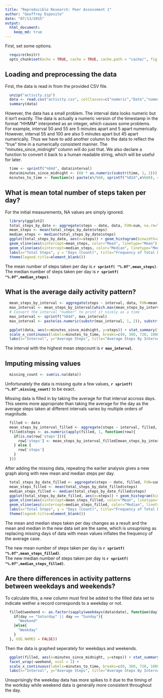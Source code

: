 ```yaml
---
title: "Reproducible Research: Peer Assessment 1"
author: "Geoffrey Esposito"
date: "07/13/2015"
output: 
  html_document:
    keep_md: true
---
```


First, set some options.
```r
  require(knitr)
  opts_chunk$set(echo = TRUE, cache = TRUE, cache.path = "cache/", fig.path = "figure/")
```

## Loading and preprocessing the data
First, the data is read in from the provided CSV file. 
```r
  unzip("activity.zip")
  data <- read.csv("activity.csv", colClasses=c("numeric","Date","numeric"))
  summary(data)
```
However, the data has a small problem. The interval data looks numeric but it isn't exactly. The data is actually a numeric version of the timestamp in the format "HHMM" interpreted as an integer, which causes some problems. For example, interval 50 and 55 are 5 minutes apart and 5 apart numerically. However, interval 55 and 100 are also 5 minutes apart but 45 apart numerically. Thus we have to add another column to the data to reflect the "true" time in a numerically consistent manner. The "minutes_since_midnight" column will do just that. We also declare a function to convert it back to a human readable string, which will be useful for later.

```r
  time <- sprintf("%04d", data$interval)
  data$minutes_since_midnight <- (60 * as.numeric(substr(time, 1, 2))) + (as.numeric(substr(time, 3, 4)))
  minutes_to_time <- function(x) paste(x%/%60, sprintf("%02d",x%%60), sep=":")
```

## What is mean total number of steps taken per day?
For the initial measurements, NA values are simply ignored.
```r
  library(ggplot2)
  total_steps_by_date <- aggregate(steps ~ date, data, FUN=sum, na.rm=TRUE, na.action=na.pass)
  mean_steps <- mean(total_steps_by_date$steps)
  median_steps <- median(total_steps_by_date$steps)
  ggplot(total_steps_by_date, aes(x=steps)) + geom_histogram(binwidth=2000) +
  geom_vline(aes(xintercept=mean_steps, color="Mean", linetype="Mean"), show_guide=TRUE) +
  geom_vline(aes(xintercept=median_steps, color="Median", linetype="Median"), show_guide=TRUE) +
  labs(x="Total Steps", y = "Days (Count)", title="Frequency of Total Daily Step Counts (Binsize: 2000)") +
  theme(legend.title=element_blank())
```

The mean number of steps taken per day is **`r sprintf( "%.0f",mean_steps)`**.  
The median number of steps taken per day is **`r sprintf( "%.0f",median_steps)`**.

## What is the average daily activity pattern?
```r
  mean_steps_by_interval <- aggregate(steps ~ interval, data, FUN=mean, na.rm=TRUE, na.action=na.pass)
  max_interval <- mean_steps_by_interval[which.max(mean_steps_by_interval$steps), 'interval']
  # Convert the interval "number" to print it nicely as a time
  max_interval <- sprintf("%04d", max_interval)
  max_interval <- paste(as.numeric(substr(max_interval, 1, 2)), substr(max_interval, 3, 4), sep=":")

  ggplot(data, aes(x=minutes_since_midnight, y=steps)) + stat_summary(fun.y="mean", geom="line", na.rm=TRUE) +
  scale_x_continuous(labels=minutes_to_time, breaks=c(0, 360, 720, 1080, 1440)) +
  labs(x="Interval", y="Average Steps", title="Average Steps By Interval")
```

The interval with the highest mean stepcount is  **`r max_interval`**.  

## Imputing missing values
```r
  missing_count <- sum(is.na(data))
```
Unfortunately the data is missing quite a few values, **`r sprintf( "%.0f",missing_count)`** to be exact.

Missing data is filled in by taking the average for that interval accross days. This seems more appropriate than taking the average for the day as the
average steps taken at different intervals varies by multiple orders of magnitude.


```r
  filled <- data
  mean_steps_by_interval_filled <- aggregate(steps ~ interval, filled, FUN=mean, na.rm=TRUE, na.action=na.pass)
  filled$steps <- as.numeric(apply(filled, 1, function(row){
    if(is.na(row['steps'])){
      row['steps'] <- mean_steps_by_interval_filled[mean_steps_by_interval_filled$interval == as.numeric(row['interval']),]$steps
    } else {
      row['steps']
    }
  }))
```
After adding the missing data, repeating the earlier analysis gives a new graph along with new mean and median steps per day.

```r
  total_steps_by_date_filled <- aggregate(steps ~ date, filled, FUN=sum, na.rm=TRUE, na.action=na.pass)
  mean_steps_filled <- mean(total_steps_by_date_filled$steps)
  median_steps_filled <- median(total_steps_by_date_filled$steps)
  ggplot(total_steps_by_date_filled, aes(x=steps)) + geom_histogram(binwidth=2000) +
  geom_vline(aes(xintercept=mean_steps_filled, color="Mean", linetype="Mean"), show_guide=TRUE) +
  geom_vline(aes(xintercept=median_steps_filled, color="Median", linetype="Median"), show_guide=TRUE) +
  labs(x="Total Steps", y = "Days (Count)", title="Frequency of Total Daily Step Counts (Binsize: 2000)") +
  theme(legend.title=element_blank())
```

The mean and median steps taken per day changes as a result and the mean and median in the new data set are the same, which is unsuprising as replacing missing days of data with mean values inflates the frequency of the average case.

The new mean number of steps taken per day is **`r sprintf( "%.0f",mean_steps_filled)`**.  
The new median number of steps taken per day is **`r sprintf( "%.0f",median_steps_filled)`**.

## Are there differences in activity patterns between weekdays and weekends?
To calculate this, a new column must first be added to the filled data set to indicate wether a record corresponds to a weekday or not.
```r
  filled$weekend <- as.factor(sapply(weekdays(data$date), function(day){
    if(day == "Saturday" || day == "Sunday"){
      "Weekend"
    }else{
      "Weekday"
    }
  }, USE.NAMES = FALSE))
```

Then the data is graphed seperately for weekdays and weekends.
```r
  ggplot(filled, aes(x=minutes_since_midnight, y=steps)) + stat_summary(fun.y="mean", geom="line", na.rm=TRUE) +
  facet_wrap(~weekend, ncol = 1) +
  scale_x_continuous(labels=minutes_to_time, breaks=c(0, 360, 720, 1080, 1440)) +
  labs(x="Interval", y="Average Steps", title="Average Steps By Interval")
```

Unsuprisingly the weekday data has more spikes to it due to the timing of the workday while weekend data is generally more consistent throughout the day.